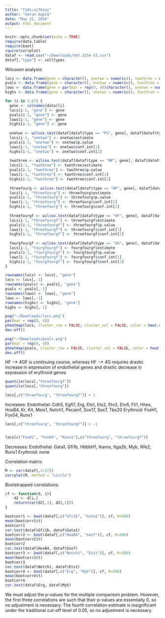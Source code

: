 ```yaml
---
title: "fjds;ajfksaj"
author: "Varun Gupta"
date: "May 31, 2016"
output: html_document
---
```


```r
knitr::opts_chunk$set(echo = TRUE)
require(data.table)
require(boot)
rquire(corrplot)
dataf <- read.csv("~/Downloads/nbt.3154-S3.csv")
dataf[,"type"] <- celltypes
```

Wilcoxon analysis:
```r
locs <- data.frame(gene = character(), onetwo = numeric(), twothree = numeric(), threefourg = numeric(), threefourgf = numeric(), fourgfourgf = numeric(), stringsAsFactors = FALSE)
pvals <- data.frame(gene = character(), onetwo = numeric(), twothree = numeric(), threefourg = numeric(), threefourgf = numeric(), fourgfourgf = numeric(), stringsAsFactors = FALSE)
lows <- data.frame(gene = par(mar = rep(0, 4))character(), onetwo = numeric(), twothree = numeric(), threefourg = numeric(), threefourgf = numeric(), fourgfourgf = numeric(), stringsAsFactors = FALSE)
highs <- data.frame(gene = character(), onetwo = numeric(), twothree = numeric(), threefourg = numeric(), threefourgf = numeric(), fourgfourgf = numeric(), stringsAsFactors = FALSE)

for (i in 2:47) {
  gene <- colnames(data)[i]
  locs[i-1, "gene"] <- gene
  pvals[i-1, "gene"] <- gene
  lows[i-1, "gene"] <- gene
  highs[i-1, "gene"] <- gene
  
  onetwo <- wilcox.test(dataf[dataf$type == "PS", gene], dataf[dataf$type == "NP", gene], conf.int = TRUE)
  locs[i-1, "onetwo"] <- onetwo$estimate
  pvals[i-1, "onetwo"] <- onetwo$p.value
  lows[i-1, "onetwo"] <- onetwo$conf.int[1]
  highs[i-1, "onetwo"] <- onetwo$conf.int[2]
  
  twothree <- wilcox.test(dataf[dataf$type == "NP", gene], dataf[dataf$type == "HF", gene], conf.int = TRUE)
  locs[i-1, "twothree"] <- twothree$estimate
  pvals[i-1, "twothree"] <- twothree$p.value
  lows[i-1, "twothree"] <- twothree$conf.int[1]
  highs[i-1, "twothree"] <- twothree$conf.int[2]
  
  threefourg <- wilcox.test(dataf[dataf$type == "HF", gene], dataf[dataf$type == "4G", gene], conf.int = TRUE)
  locs[i-1, "threefourg"] <- threefourg$estimate
  pvals[i-1, "threefourg"] <- threefourg$p.value
  lows[i-1, "threefourg"] <- threefourg$conf.int[1]
  highs[i-1, "threefourg"] <- threefourg$conf.int[2]
  
  threefourgf <- wilcox.test(dataf[dataf$type == "HF", gene], dataf[dataf$type == "4GF", gene], conf.int = TRUE)
  locs[i-1, "threefourgf"] <- threefourgf$estimate
  pvals[i-1, "threefourgf"] <- threefourgf$p.value
  lows[i-1, "threefourgf"] <- threefourgf$conf.int[1]
  highs[i-1, "threefourgf"] <- threefourgf$conf.int[2]
  
  fourgfourgf <- wilcox.test(dataf[dataf$type == "4G", gene], dataf[dataf$type == "4GF", gene], conf.int = TRUE)
  locs[i-1, "fourgfourgf"] <- fourgfourgf$estimate
  pvals[i-1, "fourgfourgf"] <- fourgfourgf$p.value
  lows[i-1, "fourgfourgf"] <- fourgfourgf$conf.int[1]
  highs[i-1, "fourgfourgf"] <- fourgfourgf$conf.int[2]
}

rownames(locs) <- locs[, "gene"]
locs <- locs[,-1]
rownames(pvals) <- pvals[, "gene"]
pvals <- pvals[,-1]
rownames(lows) <- lows[, "gene"]
lows <- lows[,-1]
rownames(highs) <- highs[, "gene"]
highs <- highs[,-1]

png("~/Downloads/locs.png")
par(mar = rep(0, 4))
pheatmap(locs, cluster_row = FALSE, cluster_col = FALSE, color = heat.colors(12), labels_col = c("PS-NP", "NP-HF", "HF-4G", "HF-4GF", "4G-4GF"))
dev.off()

png("~/Downloads/pvals.png")
par(mar = rep(0, 4))
pheatmap(pvals, cluster_row = FALSE, cluster_col = FALSE, color = heat.colors(1), breaks = c(0, 0.05/230, 1), labels_col = c("PS-NP", "NP-HF", "HF-4G", "HF-4GF", "4G-4GF"))
dev.off()

```

HF --> 4GF is continuing course, whereas HF --> 4G requires drastic increase in expression of endothelial genes and drastic decrease in expression of erythroid genes
```r
quantile(locs[,"threefourgf"])
quantile(locs[,"threefourg"])
```

```r
locs[,c("threefourg", "threefourgf")] > 1
```
Increases:
Endothelial: Cdh5, Egfl7, Erg, Ets1, Ets2, Etv2, Etv6, Fli1, Hhex, HoxB4, Kr, Kit, Meis1, Notch1, Pecam1, Sox17, Sox7, Tbx20
Erythroid: FoxH1, Fox04, Runx1
```r
locs[,c("threefourg", "threefourgf")] < -1


locs[c("FoxH1", "FoxO4", "Runx1"),c("threefourg", "threefourgf")]
```
Decreases:
Endothelial: Gata1, Gfi1b, HbbbH1, Ikaros, Itga2b, Myb, Nfe2, Runx1
Erythroid: none

Correlation matrix:
```r
M <- cor(dataf[,2:47])
corrplot(M, method = "circle")
```

Bootstrapped correlations:
```r
cf <- function(d, i){
	d2 <- d[i,]
	return(cor(d2[,1], d2[,2]))
}

bootcorr1 <- boot(dataf[,c("Gfi1b", "Gata1")], cf, R=500)
mean(bootcorr1$t)
bootcorr1
cor.test(dataf$Gfi1b, dataf$Gata1)
bootcorr2 <- boot(dataf[,c("HoxB4", "Sox7")], cf, R=500)
mean(bootcorr2$t)
bootcorr2
cor.test(dataf$HoxB4, dataf$Sox7)
bootcorr3 <- boot(dataf[,c("Notch1", "Ets1")], cf, R=500)
mean(bootcorr3$t)
bootcorr3
cor.test(dataf$Notch1, dataf$Ets1)
bootcorr4 <- boot(dataf[,c("Erg", "Myb")], cf, R=500)
mean(bootcorr4$t)
bootcorr4
cor.test(dataf$Erg, dataf$Myb)
```
We must adjust the p-values for the multiple comparison problem. However, the first three correlations are such that their p-values are essentially 0, so no adjustment is necessary. The fourth correlation estimate is insignificant under the traditional cut-off level of 0.05, so no adjustment is necessary. 